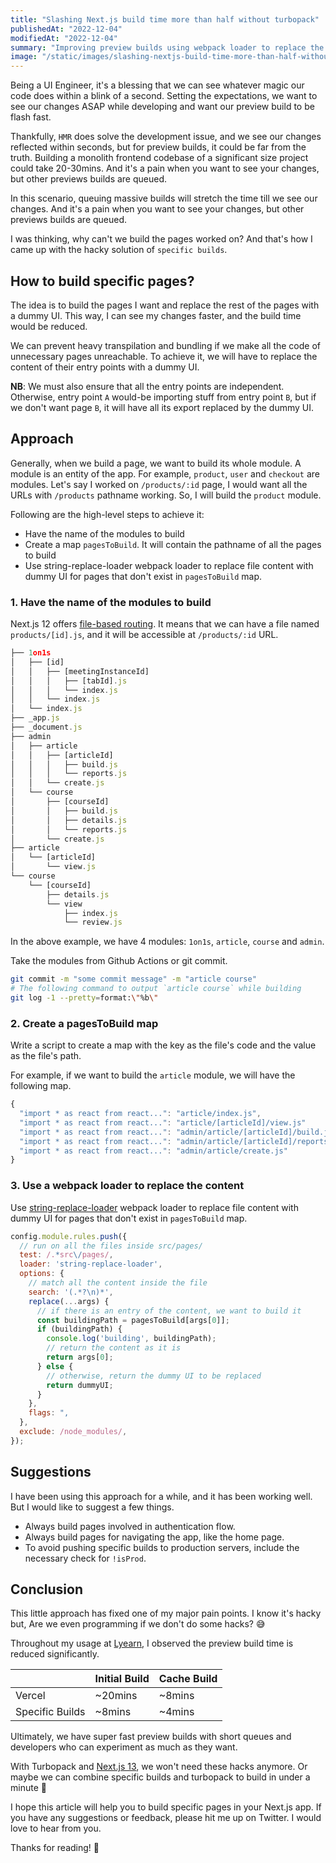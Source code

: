 ```yaml
---
title: "Slashing Next.js build time more than half without turbopack"
publishedAt: "2022-12-04"
modifiedAt: "2022-12-04"
summary: "Improving preview builds using webpack loader to replace the unnecessary pages with a dummy UI."
image: "/static/images/slashing-nextjs-build-time-more-than-half-without-turbopack/banner.png"
---
```


Being a UI Engineer, it's a blessing that we can see whatever magic our code does within a blink of a second. Setting the expectations, we want to see our changes ASAP while developing and want our preview build to be flash fast.

Thankfully, `HMR` does solve the development issue, and we see our changes reflected within seconds, but for preview builds, it could be far from the truth. Building a monolith frontend codebase of a significant size project could take 20-30mins. And it's a pain when you want to see your changes, but other previews builds are queued.

In this scenario, queuing massive builds will stretch the time till we see our changes. And it's a pain when you want to see your changes, but other previews builds are queued.

I was thinking, why can't we build the pages worked on? And that's how I came up with the hacky solution of `specific builds`.

## How to build specific pages?

The idea is to build the pages I want and replace the rest of the pages with a dummy UI. This way, I can see my changes faster, and the build time would be reduced.

We can prevent heavy transpilation and bundling if we make all the code of unnecessary pages unreachable. To achieve it, we will have to replace the content of their entry points with a dummy UI.

**NB**: We must also ensure that all the entry points are independent. Otherwise, entry point `A` would-be importing stuff from entry point `B`, but if we don't want page `B`, it will have all its export replaced by the dummy UI.

## Approach

Generally, when we build a page, we want to build its whole module. A module is an entity of the app. For example, `product`, `user` and `checkout` are modules.
Let's say I worked on `/products/:id` page, I would want all the URLs with `/products` pathname working. So, I will build the `product` module.

Following are the high-level steps to achieve it:
- Have the name of the modules to build
- Create a map `pagesToBuild`. It will contain the pathname of all the pages to build
- Use string-replace-loader webpack loader to replace file content with dummy UI for pages that don't exist in `pagesToBuild` map.

### 1. Have the name of the modules to build

Next.js 12 offers [file-based routing](https://nextjs.org/docs/routing/introduction). It means that we can have a file named `products/[id].js`, and it will be accessible at `/products/:id` URL. 


```js
├── 1on1s
│   ├── [id]
│   │   ├── [meetingInstanceId]
│   │   │   ├── [tabId].js
│   │   │   └── index.js
│   │   └── index.js
│   └── index.js
├── _app.js
├── _document.js
├── admin
│   ├── article
│   │   ├── [articleId]
│   │   │   ├── build.js
│   │   │   └── reports.js
│   │   └── create.js
│   └── course
│       ├── [courseId]
│       │   ├── build.js
│       │   ├── details.js
│       │   └── reports.js
│       └── create.js
├── article
│   └── [articleId]
│       └── view.js
└── course
    └── [courseId]
        ├── details.js
        └── view
            ├── index.js
            └── review.js
```

In the above example, we have 4 modules: `1on1s`, `article`, `course` and `admin`.

Take the modules from Github Actions or git commit.

```bash
git commit -m "some commit message" -m "article course"
# The following command to output `article course` while building
git log -1 --pretty=format:\"%b\"
```

### 2. Create a pagesToBuild map

Write a script to create a map with the key as the file's code and the value as the file's path.

For example, if we want to build the `article` module, we will have the following map.

```js
{
  "import * as react from react...": "article/index.js",
  "import * as react from react...": "article/[articleId]/view.js"
  "import * as react from react...": "admin/article/[articleId]/build.js"
  "import * as react from react...": "admin/article/[articleId]/reports.js"
  "import * as react from react...": "admin/article/create.js"
}
```

### 3. Use a webpack loader to replace the content

Use [string-replace-loader](https://www.npmjs.com/package/string-replace-loader) webpack loader to replace file content with dummy UI for pages that don't exist in `pagesToBuild` map.

```js
config.module.rules.push({
  // run on all the files inside src/pages/
  test: /.*src\/pages/,
  loader: 'string-replace-loader',
  options: {
    // match all the content inside the file
    search: '(.*?\n)*',
    replace(...args) {
      // if there is an entry of the content, we want to build it
      const buildingPath = pagesToBuild[args[0]];
      if (buildingPath) {
        console.log('building', buildingPath);
        // return the content as it is
        return args[0];
      } else {
        // otherwise, return the dummy UI to be replaced
        return dummyUI;
      }
    },
    flags: ",
  },
  exclude: /node_modules/,
});
```

## Suggestions

I have been using this approach for a while, and it has been working well. But I would like to suggest a few things.

- Always build pages involved in authentication flow.
- Always build pages for navigating the app, like the home page.
- To avoid pushing specific builds to production servers, include the necessary check for `!isProd`.


## Conclusion

This little approach has fixed one of my major pain points. I know it's hacky but, Are we even programming if we don't do some hacks? 😅

Throughout my usage at [Lyearn](https://www.lyearn.com/?ref=iamsaumya), I observed the preview build time is reduced significantly. 

|  | Initial Build | Cache Build |
| --- | --- | --- |
| Vercel | ~20mins | ~8mins |
| Specific Builds | ~8mins | ~4mins |

Ultimately, we have super fast preview builds with short queues and developers who can experiment as much as they want. 

With Turbopack and [Next.js 13](https://nextjs.org/blog/next-13), we won't need these hacks anymore. Or maybe we can combine specific builds and turbopack to build in under a minute 🙈

I hope this article will help you to build specific pages in your Next.js app. If you have any suggestions or feedback, please hit me up on Twitter. I would love to hear from you.

Thanks for reading! 🙏
